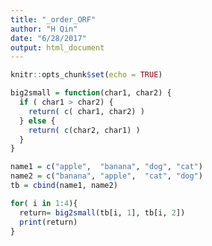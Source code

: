 ```yaml
---
title: "_order_ORF"
author: "H Qin"
date: "6/28/2017"
output: html_document
---
```


```r
knitr::opts_chunk$set(echo = TRUE)
```

```r
big2small = function(char1, char2) {
  if ( char1 > char2) {
    return( c( char1, char2) )
  } else {
    return( c(char2, char1) )
  }
}
```

```r
name1 = c("apple",  "banana", "dog", "cat")
name2 = c("banana", "apple",  "cat", "dog")
tb = cbind(name1, name2)
```

```r
for( i in 1:4){
  return= big2small(tb[i, 1], tb[i, 2])
  print(return)
}
```

